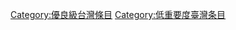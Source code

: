 {{Articles by Quality and Importance|project=台灣}}
[[Category:優良級台灣條目|Category:優良級台灣條目]]
[[Category:低重要度臺灣条目|Category:低重要度臺灣条目]]